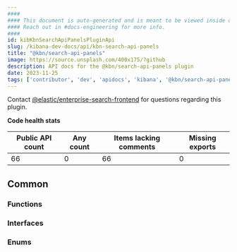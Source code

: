 ```yaml
---
####
#### This document is auto-generated and is meant to be viewed inside our experimental, new docs system.
#### Reach out in #docs-engineering for more info.
####
id: kibKbnSearchApiPanelsPluginApi
slug: /kibana-dev-docs/api/kbn-search-api-panels
title: "@kbn/search-api-panels"
image: https://source.unsplash.com/400x175/?github
description: API docs for the @kbn/search-api-panels plugin
date: 2023-11-25
tags: ['contributor', 'dev', 'apidocs', 'kibana', '@kbn/search-api-panels']
---
```




Contact [@elastic/enterprise-search-frontend](https://github.com/orgs/elastic/teams/enterprise-search-frontend) for questions regarding this plugin.

**Code health stats**

| Public API count  | Any count | Items lacking comments | Missing exports |
|-------------------|-----------|------------------------|-----------------|
| 66 | 0 | 66 | 0 |

## Common

### Functions
<DocDefinitionList data={kbnSearchApiPanelsObj.common.functions}/>

### Interfaces
<DocDefinitionList data={kbnSearchApiPanelsObj.common.interfaces}/>

### Enums
<DocDefinitionList data={kbnSearchApiPanelsObj.common.enums}/>


